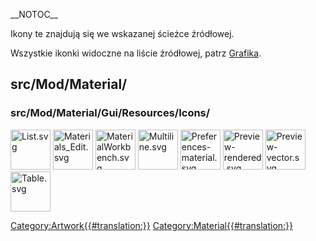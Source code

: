 __NOTOC__
<languages/>

Ikony te znajdują się we wskazanej ścieżce źródłowej. 

Wszystkie ikonki widoczne na liście źródłowej, patrz [[Artwork/pl|Grafika]].

<span id="src/Mod/Material/"></span>
==src/Mod/Material/==

=== src/Mod/Material/Gui/Resources/Icons/ ===

[[File:List.svg|64px]]
[[File:Materials_Edit.svg|64px]]
[[File:MaterialWorkbench.svg|64px]]
[[File:Multiline.svg|64px]]
[[File:Preferences-material.svg|64px]]
[[File:Preview-rendered.svg|64px]]
[[File:Preview-vector.svg|64px]]
[[File:Table.svg|64px]]


[[Category:Artwork{{#translation:}}]]
<noinclude>[[Category:Material{{#translation:}}]]</noinclude> <!-- we don't want this transcluded -->